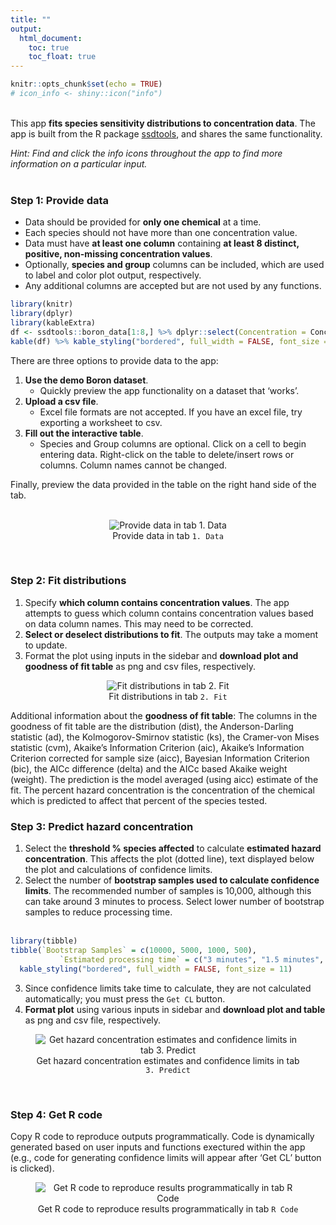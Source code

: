 ```yaml
---
title: ""
output: 
  html_document:
    toc: true
    toc_float: true
---
```


```r
knitr::opts_chunk$set(echo = TRUE)
# icon_info <- shiny::icon("info")
```
  
\
This app **fits species sensitivity distributions to concentration data**. The app is built from the R package [ssdtools](https://github.com/bcgov/ssdtools), and shares the same functionality.


*Hint: Find and click the info icons  throughout the app to find more information on a particular input.*  
\

### Step 1: Provide data 

* Data should be provided for **only one chemical** at a time. 
* Each species should not have more than one concentration value. 
* Data must have **at least one column** containing **at least 8 distinct, positive, non-missing concentration values**. 
* Optionally, **species and group** columns can be included, which are used to label and color plot output, respectively.  
* Any additional columns are accepted but are not used by any functions.

```r
library(knitr)
library(dplyr)
library(kableExtra)
df <- ssdtools::boron_data[1:8,] %>% dplyr::select(Concentration = Conc, Species, Group)
kable(df) %>% kable_styling("bordered", full_width = FALSE, font_size = 11)
```

There are three options to provide data to the app:  

1. **Use the demo Boron dataset**. 
    - Quickly preview the app functionality on a dataset that 'works'. 
2. **Upload a csv file**. 
    - Excel file formats are not accepted. If you have an excel file, try exporting a worksheet to csv. 
3. **Fill out the interactive table**. 
    - Species and Group columns are optional. Click on a cell to begin entering data. Right-click on the table to delete/insert rows or columns. Column names cannot be changed. 
    
Finally, preview the data provided in the table on the right hand side of the tab.  
\

<center>

![Provide data in tab `1. Data`](https://media.giphy.com/media/fjyG7Wbgp1RKV8sS9s/giphy.gif)

</center>
  
\

### Step 2: Fit distributions 

1. Specify **which column contains concentration values**. The app attempts to guess which column contains concentration values based on data column names. This may need to be corrected.
2. **Select or deselect distributions to fit**. The outputs may take a moment to update.
3. Format the plot using inputs in the sidebar and **download plot and goodness of fit table** as png and csv files, respectively.
\

 <center>

![Fit distributions in tab `2. Fit`](https://media.giphy.com/media/yIjxGcFKt0zK2vj38j/giphy.gif)

</center>

Additional information about the **goodness of fit table**:
The columns in the goodness of fit table are the distribution (dist), the Anderson-Darling statistic (ad), the Kolmogorov-Smirnov statistic (ks), the Cramer-von Mises statistic (cvm), Akaike’s Information Criterion (aic), Akaike’s Information Criterion corrected for sample size (aicc), Bayesian Information Criterion (bic), the AICc difference (delta) and the AICc based Akaike weight (weight). The prediction is the model averaged (using aicc) estimate of the fit. The percent hazard concentration is the concentration of the chemical which is predicted to affect that percent of the species tested.
\

### Step 3: Predict hazard concentration
1. Select the **threshold % species affected** to calculate **estimated hazard concentration**. This affects the plot (dotted line), text displayed below the plot and calculations of confidence limits.
2. Select the number of **bootstrap samples used to calculate confidence limits**. The recommended number of samples is 10,000, although this can take around 3 minutes to process. Select lower number of bootstrap samples to reduce processing time.  
\

```r
library(tibble)
tibble(`Bootstrap Samples` = c(10000, 5000, 1000, 500),
           `Estimated processing time` = c("3 minutes", "1.5 minutes", "15 seconds", "10 seconds")) %>% kable() %>%
  kable_styling("bordered", full_width = FALSE, font_size = 11)
```
3. Since confidence limits take time to calculate, they are not calculated automatically; you must press the `Get CL` button.
4. **Format plot** using various inputs in sidebar and **download plot and table** as png and csv file, respectively.
\

 <center>

![Get hazard concentration estimates and confidence limits in tab `3. Predict`](https://media.giphy.com/media/xKb9nQsPFlqTCGzUgF/giphy.gif)

</center>

\

### Step 4: Get R code

Copy R code to reproduce outputs programmatically. Code is dynamically generated based on user inputs and functions exectured within the app (e.g., code for generating confidence limits will appear after 'Get CL' button is clicked).
\

 <center>

![Get R code to reproduce results programmatically in tab `R Code`](https://media.giphy.com/media/XIgsL03rRnEfn8nNas/giphy.gif)

</center>



